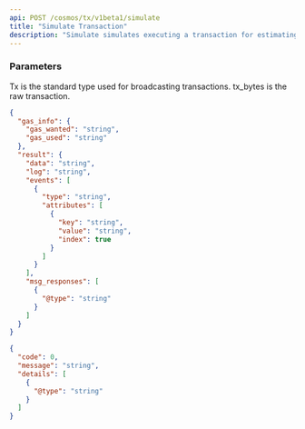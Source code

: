 ```yaml
---
api: POST /cosmos/tx/v1beta1/simulate
title: "Simulate Transaction"
description: "Simulate simulates executing a transaction for estimating gas usage."
---
```


### Parameters

<ParamField body="tx" type="string" required>
  Tx is the standard type used for broadcasting transactions.
</ParamField>

<ParamField body="tx_bytes" type="string" required>
  tx_bytes is the raw transaction.
</ParamField>

<ResponseExample>

```json Response (200)
{
  "gas_info": {
    "gas_wanted": "string",
    "gas_used": "string"
  },
  "result": {
    "data": "string",
    "log": "string",
    "events": [
      {
        "type": "string",
        "attributes": [
          {
            "key": "string",
            "value": "string",
            "index": true
          }
        ]
      }
    ],
    "msg_responses": [
      {
        "@type": "string"
      }
    ]
  }
}
```

```json Error
{
  "code": 0,
  "message": "string",
  "details": [
    {
      "@type": "string"
    }
  ]
}
```

</ResponseExample>
